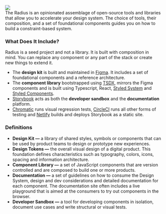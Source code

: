 
<Meta title="Introduction" />

<div style={{backgroundColor: '#242424', padding: '20px', borderRadius: '20px', marginBottom: '50px', textAlign: 'center'}}>
  <img src='radius_logo_inverted.png' />
</div>

<Subtitle>
  The Radius is an opinionated assemblage of open-source tools and libraries
  that allow you to accelerate your design system. The choice of tools, their
  composition, and a set of foundational components guides you on how to build a
  constraint-based system.
</Subtitle>

### What Does It Include?

Radius is a seed project and not a library. It is built with composition in mind. You can replace any component or any part of the stack or create new things to extend it.

- The **design kit** is built and maintained in [Figma](https://www.figma.com). It includes a set of foundational components and a reference architecture.
- The **component library** bootstrapped using [TSDX](https://github.com/jaredpalmer/tsdx), mirrors the Figma components and is built using Typescript, React, [Styled System](https://styled-system.com/) and [Styled Components](https://www.styled-components.com).
- [Storybook](https://storybook.js.org/) acts as both the **developer sandbox** and the **documentation** platform.
- [Chromatic](http://chromaticqa.com) runs visual regression tests, [CircleCI](https://circleci.com/) runs all other forms of testing and [Netlify](https://www.netlify.com/) builds and deploys Storybook as a static site.

### Definitions

- **Design Kit —** a library of shared styles, symbols or components that can be used by product teams to design or prototype new experiences.
- **Design Tokens —** the overall visual design of a digital product. This foundation defines characteristics such as typography, colors, icons, spacing and information architecture.
- **Component Library —** a set of JavaScript components that are version controlled and are composed to build one or more products.
- **Documentation —** a set of guidelines on how to consume the Design System, design and dev considerations and detailed documentation for each component. The documentation site often includes a live playground that is aimed at the consumers to try out components in the browser.
- **Developer Sandbox —** a tool for developing components in isolation, document use cases and write structural or visual tests.